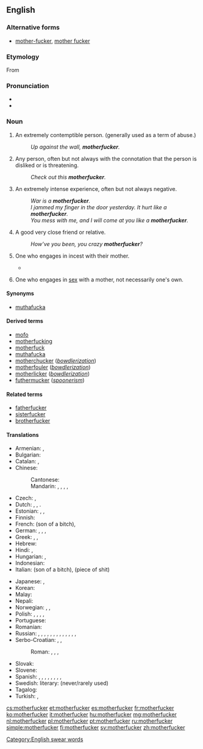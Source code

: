 ==English==

===Alternative forms===
* [[mother-fucker]], [[mother fucker]]

===Etymology===
From {{compound|mother|fucker}}

===Pronunciation===
* {{enPR|mŭth'er-fŭk'er, mŭth'ŭ-fŭk'er}}
* {{audio|en-us-motherfucker.ogg|Audio (US)}}

===Noun===
{{en-noun}}

# {{context|strongly|_|vulgar|offensive}} An extremely contemptible person. (generally used as a term of abuse.)
#: ''Up against the wall, '''motherfucker'''.''
# {{context|strongly vulgar}} Any person, often but not always with the connotation that the person is disliked or is threatening.
#: ''Check out this '''motherfucker'''.''
# {{context|markedly vulgar}} An extremely intense experience, often but not always negative.
#: ''War is a '''motherfucker'''.''
#: ''I jammed my finger in the door yesterday. It hurt like a '''motherfucker'''.''
#: ''You mess with me, and I will come at you like a '''motherfucker'''.''
# {{context|teasingly|friendly|jokingly|vulgar}} A good very close friend or relative.
#: ''How’ve you been, you crazy '''motherfucker'''?''
# {{context|literally|vulgar}} One who engages in incest with their mother.
#* {{seeCites}}
# {{context|literally|vulgar}} One who engages in [[sex]] with a mother, not necessarily one's own.

====Synonyms====
* [[muthafucka]]

====Derived terms====
* [[mofo]]
* [[motherfucking]]
* [[motherfuck]]
* [[muthafucka]]
* [[motherchucker]] (''[[bowdlerization]]'')
* [[motherfouler]] (''[[bowdlerization]]'')
* [[motherlicker]] (''[[bowdlerization]]'')
* [[futhermucker]] (''[[spoonerism]]'')

====Related terms====
* [[fatherfucker]]
* [[sisterfucker]]
* [[brotherfucker]]

====Translations====
{{trans-top|generic term of abuse}}
* Armenian: {{t-|hy|բոզի տղա|tr=bozi tgha|sc=Armn}}, {{t-|hy|բոզի տղեք|p|tr=bozi tgheq|sc=Armn}}
* Bulgarian: {{t+|bg|копеле|tr=kopele}}
* Catalan: {{t-|ca|fill de puta|m}}, {{t-|ca|mal parit|m}}
* Chinese:
*: Cantonese: {{tø|yue|屌你老母|tr=diu2nei3lo3mo3|sc=Hani}}
*: Mandarin: {{t|cmn|傻屄|tr=shǎbī|sc=Hani}}, {{t|cmn|肏你媽|sc=Hani}}, {{t|cmn|肏你妈|tr=cào nǐ mā|sc=Hani}}, {{t|cmn|幹你娘|sc=Hani}}, {{t|cmn|干你娘|tr=gàn nǐ niang|sc=Hani}}
* Czech: {{t+|cs|zkurvysyn|m}}, {{t+|cs|mamrd|m}}
* Dutch: {{t-|nl|moederneuker}} {{qualifier|never used except to be funny}}, {{t-|nl|kankerlijer}}, {{t-|nl|mogool}} {{qualifier|more common}}.
* Estonian: {{t-|et|piider}}, {{t+|et|munn}}, {{t-|et|türapea}}
* Finnish: {{t+|fi|kusipää}}
* French: {{t+|fr|fils de pute}} (son of a bitch), {{t+|fr|enculé de ta mère}}
* German: {{t+|de|Wichser}}, {{t+|de|Arschloch}}, {{t+|de|Drecksau}}, {{t-|de|Mutterficker}} {{qualifier|rare}}
* Greek: {{t-|el|καριόλη|tr=karioli|sc=Grek}}, {{t-|el|παλιογαμιολης|tr=paliogamiolis|sc=Grek}}, {{t-|el|παλιοπαπάρας|tr=paliopaparas|sc=Grek}}
* Hebrew: {{t-|he|בן זונה|tr=ben zona}}
* Hindi: {{t-|hi|मादरचोद|tr=madarchod}}, {{t-|hi|कमीने|tr=kamīnē}}
* Hungarian: {{t+|hu|anyaszomorító}}, {{t-|hu|anyabaszó}}
* Indonesian: {{t+|id|keparat}}
* Italian: {{t+|it|figlio di puttana}} (son of a bitch), {{t-|it|pezzo di merda}} (piece of shit)
{{trans-mid}}
* Japanese: {{t+|ja|くそったれ|tr=kusottare}}, {{t-|ja|貴様|tr=きさま, kisama}}
* Korean: {{qualifier|literally}} {{t-|ko|니기미 씹할놈|tr=nigimi ssiphalnom|sc=Kore}}
* Malay: {{t+|ms|pukimak}}
* Nepali: {{t-|ne|माचिक्ने|tr=machikne|sc=Deva}}
* Norwegian: {{t-|no|drittsekk|m}}, {{t+|no|rasshøl|n}}, {{t-|no|jævel|m}}
* Polish: {{t+|pl|matkojebca|m}} {{qualifier|literally}}, {{t+|pl|skurwysyn|m}}, {{t+|pl|sukinsyn|m}} {{qualifier|both mean son of a bitch}}, {{t-|pl|skurwycórka|f}}, {{t-|pl|sukincórka|f}} {{qualifier|both mean daughter of a bitch}}
* Portuguese: {{qualifier||Brazil; son of a bitch}} {{t+|pt|filho da puta}}
* Romanian: {{t-|ro|nemernic}}
* Russian: {{t-|ru|заёба|m|tr=zajóba}}, {{t+|ru|сука|m|f|tr=súka}}, {{t+|ru|ублюдок|tr=ubljudok}}, {{t+|ru|засранец|m|tr=zasránec}}, {{t+|ru|мудак|m|tr=mudák}}, {{t+|ru|гад|m|tr=gad}}, {{t+|ru|козёл|m|tr=kozjól}}, {{t+|ru|пидорас|m|tr=pidorás|sc=Cyrl}}, {{t+|ru|пидор|m|tr=pídor}}, {{t+|ru|говнюк|m|tr=govnjúk|sc=Cyrl}}, {{t+|ru|падла|m|f|tr=pádla|sc=Cyrl}}, {{t-|ru|мудоёб|m|tr=mudojób|sc=Cyrl}}, {{t+|ru|сволочь|f|tr=svóloč’|sc=Cyrl}}, {{t+|ru|сука|m|f|tr=súka}}
* Serbo-Croatian: {{t-|sh|мамојебац}}, {{t-|sh|бабојебац|sc=Cyrl}}, {{t-|sh|зајебант|sc=Cyrl}}
*: Roman: {{t-|sh|mamojebac}}, {{t-|sh|babojebac}}, {{t-|sh|zajebant}},
* Slovak: {{t-|sk|hajzel}}
* Slovene: {{t-|sl|pizdun}}
* Spanish: {{t+|es|hijo de puta|m}}, {{t-|es|hideputa|m}} {{qualifier|Spain}}, {{t-|es|mal parido}}, {{t+|es|huevón|m}}, {{t+|es|pendejo|m}}, {{t+|es|cojudo|m}}, {{t+|es|cojonudo|m}}, {{t-|es|trolazo|m}}, {{t-|es|rotocafé|m}} {{qualifier|Latin America}}
* Swedish: literary: {{t-|sv|mammaknullare}} (never/rarely used)
* Tagalog: {{t-|tl|putang ina mo}}
* Turkish: {{t+|tr|orospu çocuğu}}, {{t+|tr|piç}}
{{trans-bottom}}

[[Category:English swear words]]

[[cs:motherfucker]]
[[et:motherfucker]]
[[es:motherfucker]]
[[fr:motherfucker]]
[[ko:motherfucker]]
[[it:motherfucker]]
[[hu:motherfucker]]
[[mg:motherfucker]]
[[nl:motherfucker]]
[[pl:motherfucker]]
[[pt:motherfucker]]
[[ru:motherfucker]]
[[simple:motherfucker]]
[[fi:motherfucker]]
[[sv:motherfucker]]
[[zh:motherfucker]]